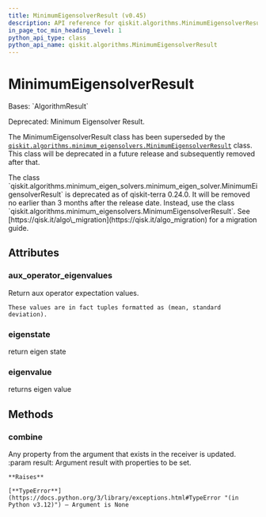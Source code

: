 ```yaml
---
title: MinimumEigensolverResult (v0.45)
description: API reference for qiskit.algorithms.MinimumEigensolverResult in qiskit v0.45
in_page_toc_min_heading_level: 1
python_api_type: class
python_api_name: qiskit.algorithms.MinimumEigensolverResult
---
```


# MinimumEigensolverResult

<Class id="qiskit.algorithms.MinimumEigensolverResult" isDedicatedPage={true} github="https://github.com/qiskit/qiskit/tree/stable/0.45/qiskit/algorithms/minimum_eigen_solvers/minimum_eigen_solver.py" signature="qiskit.algorithms.MinimumEigensolverResult" modifiers="class">
  Bases: `AlgorithmResult`

  Deprecated: Minimum Eigensolver Result.

  The MinimumEigensolverResult class has been superseded by the [`qiskit.algorithms.minimum_eigensolvers.MinimumEigensolverResult`](qiskit.algorithms.minimum_eigensolvers.MinimumEigensolverResult "qiskit.algorithms.minimum_eigensolvers.MinimumEigensolverResult") class. This class will be deprecated in a future release and subsequently removed after that.

  <Admonition title="Deprecated since version 0.24.0" type="danger">
    The class `qiskit.algorithms.minimum_eigen_solvers.minimum_eigen_solver.MinimumEigensolverResult` is deprecated as of qiskit-terra 0.24.0. It will be removed no earlier than 3 months after the release date. Instead, use the class `qiskit.algorithms.minimum_eigensolvers.MinimumEigensolverResult`. See [https://qisk.it/algo\_migration](https://qisk.it/algo_migration) for a migration guide.
  </Admonition>

  ## Attributes

  ### aux\_operator\_eigenvalues

  <Attribute id="qiskit.algorithms.MinimumEigensolverResult.aux_operator_eigenvalues">
    Return aux operator expectation values.

    These values are in fact tuples formatted as (mean, standard deviation).
  </Attribute>

  ### eigenstate

  <Attribute id="qiskit.algorithms.MinimumEigensolverResult.eigenstate">
    return eigen state
  </Attribute>

  ### eigenvalue

  <Attribute id="qiskit.algorithms.MinimumEigensolverResult.eigenvalue">
    returns eigen value
  </Attribute>

  ## Methods

  ### combine

  <Function id="qiskit.algorithms.MinimumEigensolverResult.combine" signature="combine(result)">
    Any property from the argument that exists in the receiver is updated. :param result: Argument result with properties to be set.

    **Raises**

    [**TypeError**](https://docs.python.org/3/library/exceptions.html#TypeError "(in Python v3.12)") – Argument is None
  </Function>
</Class>


